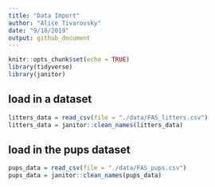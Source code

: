 ```yaml
---
title: "Data Import"
author: "Alice Tivarovsky"
date: "9/18/2019"
output: github_document
---
```


```r
knitr::opts_chunk$set(echo = TRUE)
library(tidyverse)
library(janitor)
```


## load in a dataset

```r
litters_data = read_csv(file = "./data/FAS_litters.csv")
litters_data = janitor::clean_names(litters_data)
```

## load in the pups dataset

```r
pups_data = read_csv(file = "./data/FAS_pups.csv")
pups_data = janitor::clean_names(pups_data)

```